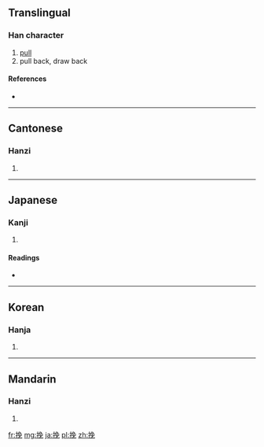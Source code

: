 {{also|輓}}
==Translingual==

===Han character===
{{Han char|rn=64|rad=手|as=07|sn=10|four=5701<sub>6</sub>|canj=手弓日山 (QNAU)}}

# [[pull]]
# pull back, draw back

====References====
* {{Han ref|kx=0432.090|dkj=12111|dj=0781.170|hdz=31886.050|uh=633D|ud=25405|bh=AEBE|bd=44734}}

----

==Cantonese==

===Hanzi===
{{yue-hanzi|jyut=|y=wan5|tra=輓}}

# {{defn|lang=yue|sort=手07}}

----

==Japanese==

===Kanji===
{{ja-kanji|grade=|rs=手07}}

# {{defn|lang=ja|sort=手07}}

====Readings====
* {{ja-readings|on=[[ばん]] (ban)|kun=[[ひく]] (hiku)}}

----

==Korean==

===Hanja===
{{ko-hanja|hangeul=만|eumhun=|rv=man|mr=man|y=man}}

# {{defn|lang=ko|sort=手07}}

----

==Mandarin==

===Hanzi===
{{cmn-hanzi|tra=輓|pin=[[jiā]] ([[jia1]]), [[wǎn]] ([[wan3]]), [[xiá]] ([[xia2]])|wg=chia<sup>1</sup>, wan<sup>3</sup>, hsia<sup>2</sup>}}

# {{defn|lang=cmn|sort=手07}}

[[fr:挽]]
[[mg:挽]]
[[ja:挽]]
[[pl:挽]]
[[zh:挽]]